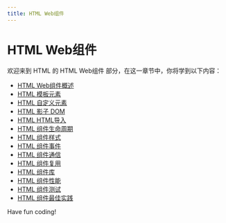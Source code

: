 ```yaml
---
title: HTML Web组件
---
```


# HTML Web组件

欢迎来到 HTML 的 HTML Web组件 部分，在这一章节中，你将学到以下内容：

- [HTML Web组件概述](./0-html-web-component-overview.mdx)
- [HTML 模板元素](./1-html-template-element.mdx)
- [HTML 自定义元素](./2-html-custom-element.mdx)
- [HTML 影子 DOM](./3-html-shadow-dom.mdx)
- [HTML HTML导入](./4-html-html-import.mdx)
- [HTML 组件生命周期](./5-html-component-lifecycle.mdx)
- [HTML 组件样式](./6-html-component-style.mdx)
- [HTML 组件事件](./7-html-component-event.mdx)
- [HTML 组件通信](./8-html-component-communication.mdx)
- [HTML 组件复用](./9-html-component-multiplexing.mdx)
- [HTML 组件库](./10-html-component-library.mdx)
- [HTML 组件性能](./11-html-component-performance.mdx)
- [HTML 组件测试](./12-html-component-testing.mdx)
- [HTML 组件最佳实践](./13-html-component-best-practices.mdx)

Have fun coding!